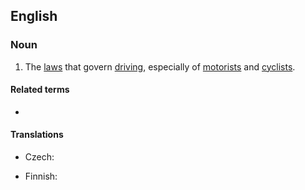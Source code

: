 ==English==
{{wikipedia|Traffic}}

===Noun===
{{en-plural noun}}

# The [[law]]s that govern [[driving]], especially of [[motorist]]s and [[cyclist]]s.

====Related terms====
* {{l|en|rule of the road}}

====Translations====
{{trans-top|rules and regulations}}
* Czech: {{t|cs|pravidla silničního provozu|n-p}}
{{trans-mid}}
* Finnish: {{t|fi|liikennesäännöt}}
{{trans-bottom}}